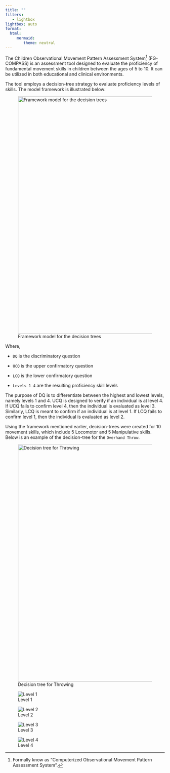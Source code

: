 ```yaml
---
title: ""
filters:
   - lightbox
lightbox: auto
format: 
  html:
     mermaid:
        theme: neutral
---
```


The Children Observational Movement Pattern Assessment System[^1] (FG-COMPASS) is an assessment tool designed to evaluate the proficiency of fundamental movement skills in children between the ages of 5 to 10. It can be utilized in both educational and clinical environments.

[^1]: Formally know as "Computerized Observational Movement Pattern Assessment System".

The tool employs a decision-tree strategy to evaluate proficiency levels of skills. The model framework is illustrated below:

![Framework model for the decision trees](images/dts/fgcompass-dt-model.png){#fig-dt-model width="750"}

Where,

-   `DQ` is the discriminatory question

-   `UCQ` is the upper confirmatory question

-   `LCQ` is the lower confirmatory question

-   `Levels 1-4` are the resulting proficiency skill levels

The purpose of DQ is to differentiate between the highest and lowest levels, namely levels 1 and 4. UCQ is designed to verify if an individual is at level 4. If UCQ fails to confirm level 4, then the individual is evaluated as level 3. Similarly, LCQ is meant to confirm if an individual is at level 1. If LCQ fails to confirm level 1, then the individual is evaluated as level 2.

Using the framework mentioned earlier, decision-trees were created for 10 movement skills, which include 5 Locomotor and 5 Manipulative skills. Below is an example of the decision-tree for the `Overhand Throw`.

![Decision tree for Throwing](images/dts/fgcompass-dt-man-ot.png){#fig-dt-throw width="750"}

::: {layout-ncol="2"}
![Level 1](images/ot-l1.png)

![Level 2](images/ot-l2.png)

![Level 3](images/ot-l3.png)

![Level 4](images/ot-l4.png)
:::
